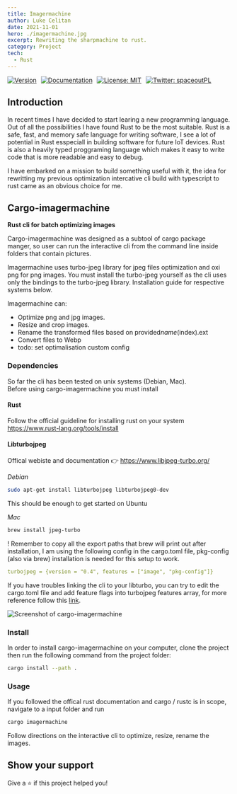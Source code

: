 ```yaml
---
title: Imagermachine
author: Luke Celitan
date: 2021-11-01
hero: ./imagermachine.jpg
excerpt: Rewriting the sharpmachine to rust.
category: Project
tech:
  - Rust
---
```


<div style="display: flex; justify-content: flex-start; gap: 10px; width: 100%; margin: auto; max-width: 1150px;">
  <a href="https://github.com/MassivDash/cargo-imagermachine" target="_blank">
    <img
      alt="Version"
      src="https://img.shields.io/badge/version-0.2.0-blue.svg?cacheSeconds=2592000"
    />
  </a>
  <a href="https://github.com/MassivDash/cargo-imagermachine" target="_blank">
    <img
      alt="Documentation"
      src="https://img.shields.io/badge/documentation-yes-brightgreen.svg"
    />
  </a>
  <a href="#" target="_blank">
    <img
      alt="License: MIT"
      src="https://img.shields.io/badge/License-MIT-yellow.svg"
    />
  </a>
  <a href="https://twitter.com/spaceoutPL" target="_blank">
    <img
      alt="Twitter: spaceoutPL"
      src="https://img.shields.io/twitter/follow/spaceoutPL.svg?style=social"
    />
  </a>
</div>

## Introduction

In recent times I have decided to start learing a new programming language. Out
of all the possibilities I have found Rust to be the most suitable. Rust is a
safe, fast, and memory safe language for writing software, I see a lot of
potential in Rust esspeciall in building software for future IoT devices. Rust
is also a heavily typed proggraming language which makes it easy to write code
that is more readable and easy to debug.

I have embarked on a mission to build something useful with it, the idea for
rewritting my previous optimization intercative cli build with typescript to
rust came as an obvious choice for me.

## Cargo-imagermachine

**Rust cli for batch optimizing images**

Cargo-imagermachine was designed as a subtool of cargo package manger, so user
can run the interactive cli from the command line inside folders that contain
pictures.

Imagermachine uses turbo-jpeg library for jpeg files optimization and oxi png
for png images. You must install the turbo-jpeg yourself as the cli uses only
the bindings to the turbo-jpeg library. Installation guide for respective
systems below.

Imagermachine can:

- Optimize png and jpg images.
- Resize and crop images.
- Rename the transformed files based on provided*name*(index).ext
- Convert files to Webp
- todo: set optimalisation custom config

### Dependencies

So far the cli has been tested on unix systems (Debian, Mac).  
Before using cargo-imagermachine you must install

#### Rust

Follow the official guideline for installing rust on your system
https://www.rust-lang.org/tools/install

#### Libturbojpeg

Offical webiste and documentation 👉 https://www.libjpeg-turbo.org/

_Debian_

```bash
sudo apt-get install libturbojpeg libturbojpeg0-dev
```

This should be enough to get started on Ubuntu

_Mac_

```bash
brew install jpeg-turbo
```

! Remember to copy all the export paths that brew will print out after
installation, I am using the following config in the cargo.toml file, pkg-config
(also via brew) installation is needed for this setup to work.

```yml
turbojpeg = {version = "0.4", features = ["image", "pkg-config"]}
```

If you have troubles linking the cli to your libturbo, you can try to edit the
cargo.toml file and add feature flags into turbojpeg features array, for more
reference follow this
[link](https://github.com/honzasp/rust-turbojpeg#requirements).

![Screenshot of cargo-imagermachine](./imagermachine.png)

### Install

In order to install cargo-imagermachine on your computer, clone the project then
run the following command from the project folder:

```sh
cargo install --path .
```

### Usage

If you followed the offical rust documentation and cargo / rustc is in scope,
navigate to a input folder and run

```sh
cargo imagermachine
```

Follow directions on the interactive cli to optimize, resize, rename the images.

## Show your support

Give a ⭐️ if this project helped you!
